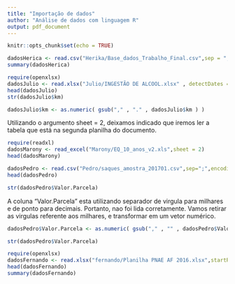 ```yaml
---
title: "Importação de dados"
author: "Análise de dados com linguagem R"
output: pdf_document
---
```


```r
knitr::opts_chunk$set(echo = TRUE)
```

```r
dadosHerica <- read.csv("Herika/Base_dados_Trabalho_Final.csv",sep = ";")
summary(dadosHerica)
```

```r
require(openxlsx)
dadosJulio <- read.xlsx("Julio/INGESTÃO DE ALCOOL.xlsx" , detectDates = TRUE) 
head(dadosJulio)
str(dadosJulio$km)

dadosJulio$km <- as.numeric( gsub("," , "." , dadosJulio$km ) )
```

Utilizando o argumento sheet = 2, deixamos indicado que iremos ler a tabela que está na segunda planilha do documento.
```r
require(readxl)
dadosMarony <- read_excel("Marony/EQ_10_anos_v2.xls",sheet = 2)
head(dadosMarony)
```


```r
dadosPedro <- read.csv("Pedro/saques_amostra_201701.csv",sep=";",encoding = "latin1")
head(dadosPedro)

str(dadosPedro$Valor.Parcela)
```

A coluna "Valor.Parcela" esta utilizando separador de virgula para milhares e de ponto para decimais. Portanto, nao foi lida corretamente. Vamos retirar as virgulas referente aos milhares, e transformar em um vetor numérico.
```r
dadosPedro$Valor.Parcela <- as.numeric( gsub("," , "" , dadosPedro$Valor.Parcela))

str(dadosPedro$Valor.Parcela)
```


```r
require(openxlsx)
dadosFernando <- read.xlsx("fernando/Planilha PNAE AF 2016.xlsx",startRow = 9)
head(dadosFernando)
summary(dadosFernando)
```

